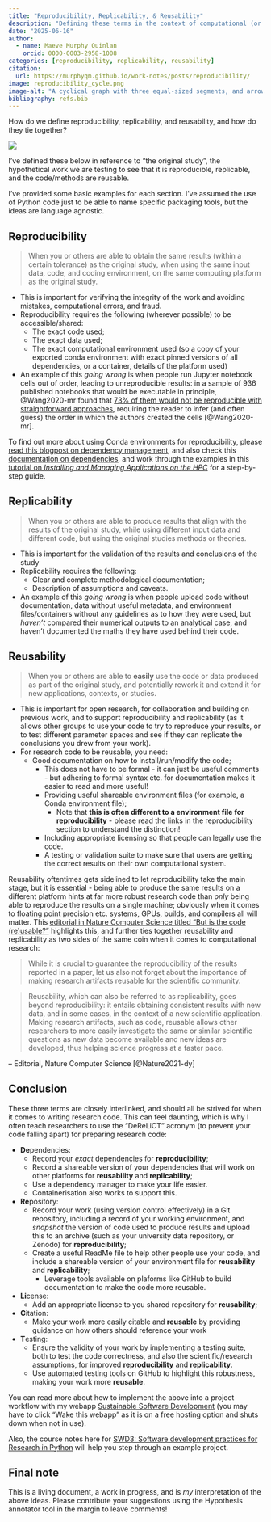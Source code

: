 ```yaml
---
title: "Reproducibility, Replicability, & Reusability"
description: "Defining these terms in the context of computational (or computationally-assisted) research"
date: "2025-06-16"
author:
  - name: Maeve Murphy Quinlan
    orcid: 0000-0003-2958-1008
categories: [reproducibility, replicability, reusability]
citation: 
  url: https://murphyqm.github.io/work-notes/posts/reproducibility/
image: reproducibility_cycle.png
image-alt: "A cyclical graph with three equal-sized segments, and arrows cycling between them. The segments read 'Reproducibility', 'Replicability', and 'Reusability', showing how these concepts are linked"
bibliography: refs.bib
---
```


How do we define reproducibility, replicability, and reusability, and how do they tie together?

![](reproducibility_cycle.png){fig-alt="A cyclical graph with three equal-sized segments, and arrows cycling between them. The segments read 'Reproducibility', 'Replicability', and 'Reusability', showing how these concepts are linked"}

I've defined these below in reference to "the original study", the hypothetical work we are testing to see that it is reproducible, replicable, and the code/methods are reusable.

I've provided some basic examples for each section. I've assumed the use of Python code just to be able to name specific packaging tools, but the ideas are language agnostic.

## Reproducibility

> When you or others are able to obtain the same results (within a certain tolerance) as the original study, when using the same input data, code, and coding environment, on the same computing platform as the original study.

- This is important for verifying the integrity of the work and avoiding mistakes, computational errors, and fraud.
- Reproducibility requires the following (wherever possible) to be accessible/shared:
  - The exact code used;
  - The exact data used;
  - The exact computational environment used (so a copy of your exported conda environment with exact pinned versions of all dependencies, or a container, details of the platform used)
- An example of this *going wrong* is when people run Jupyter notebook cells out of order, leading to unreproducible results: in a sample of 936 published notebooks that would be executable in principle, @Wang2020-mr found that [73% of them would not be reproducible with straightforward approaches](https://cispa.de/en/research/publications/79418-assessing-and-restoring-reproducibility-of-jupyter-notebooks), requiring the reader to infer (and often guess) the order in which the authors created the cells [@Wang2020-mr].

To find out more about using Conda environments for reproducibility, please [read this blogpost on dependency management](https://arc.leeds.ac.uk/recording-and-exporting-conda-environments-for-python/), and also check this [documentation on dependencies](https://arcdocs.leeds.ac.uk/aire/usage/dependency_management.html), and work through the examples in this [tutorial on *Installing and Managing Applications on the HPC*](https://arctraining.github.io/hpc2-software/course/conda.html) for a step-by-step guide.

## Replicability

> When you or others are able to produce results that align with the results of the original study, while using different input data and different code, but using the original studies methods or theories.

- This is important for the validation of the results and conclusions of the study
- Replicability requires the following:
  - Clear and complete methodological documentation;
  - Description of assumptions and caveats.
- An example of this *going wrong* is when people upload code without documentation, data without useful metadata, and environment files/containers without any guidelines as to how they were used, but *haven't* compared their numerical outputs to an analytical case, and haven't documented the maths they have used behind their code.

## Reusability

> When you or others are able to **easily** use the code or data produced as part of the original study, and potentially rework it and extend it for new applications, contexts, or studies.

- This is important for open research, for collaboration and building on previous work, and to support reproducibility and replicability (as it allows other groups to use your code to try to reproduce your results, or to test different parameter spaces and see if they can replicate the conclusions you drew from your work).
- For research code to be reusable, you need:
  - Good documentation on how to install/run/modify the code;
    - This does not have to be formal - it can just be useful comments - but adhering to formal syntax etc. for documentation makes it easier to read and more useful!
    - Providing useful shareable environment files (for example, a Conda environment file);  
      - Note that **this is often different to a environment file for reproducibility** - please read the links in the reproducibility section to understand the distinction!
    - Including appropriate licensing so that people can legally use the code.
    - A testing or validation suite to make sure that users are getting the correct results on their own computational system.

Reusability oftentimes gets sidelined to let reproducibility take the main stage, but it is essential - being able to produce the same results on a different platform hints at far more robust research code than *only* being able to reproduce the results on a single machine; obviously when it comes to floating point precision etc. systems, GPUs, builds, and compilers all will matter. This [editorial in Nature Computer Science titled "But is the code (re)usable?"](https://www.nature.com/articles/s43588-021-00109-9) highlights this, and further ties together reusability and replicability as two sides of the same coin when it comes to computational research:

>While it is crucial to guarantee the reproducibility of the results reported in a paper, let us also not forget about the importance of making research artifacts reusable for the scientific community.

>Reusability, which can also be referred to as replicability, goes beyond reproducibility: it entails obtaining consistent results with new data, and in some cases, in the context of a new scientific application. Making research artifacts, such as code, reusable allows other researchers to more easily investigate the same or similar scientific questions as new data become available and new ideas are developed, thus helping science progress at a faster pace.

-- Editorial, Nature Computer Science [@Nature2021-dy]

## Conclusion

These three terms are closely interlinked, and should all be strived for when it comes to writing research code. This can feel daunting, which is why I often teach researchers to use the "DeReLiCT" acronym (to prevent your code falling apart) for preparing research code:

- **De**pendencies:
  - Record your *exact* dependencies for **reproducibility**;
  - Record a shareable version of your dependencies that will work on other platforms for **reusability** and **replicability**;
  - Use a dependency manager to make your life easier.
  - Containerisation also works to support this.
- **Re**pository:
  - Record your work (using version control effectively) in a Git repository, including a record of your working environment, and *snapshot* the version of code used to produce results and upload this to an archive (such as your university data repository, or Zenodo) for **reproducibility**;
  - Create a useful ReadMe file to help other people use your code, and include a shareable version of your environment file for **reusability** and **replicability**;
    - Leverage tools available on plaforms like GitHub to build documentation to make the code more reusable.
- **Li**cense:
  - Add an appropriate license to you shared repository for **reusability**;
- **C**itation:
  - Make your work more easily citable and **reusable** by providing guidance on how others should reference your work
- **T**esting:
  - Ensure the validity of your work by implementing a testing suite, both to test the code correctness, and also the scientific/research assumptions, for improved **reproducibility** and **replicability**.
  - Use automated testing tools on GitHub to highlight this robustness, making your work more **reusable**.

You can read more about how to implement the above into a project workflow with my webapp [Sustainable Software Development](https://software-dev.streamlit.app/) (you may have to click "Wake this webapp" as it is on a free hosting option and shuts down when not in use).

Also, the course notes here for [SWD3: Software development practices for Research in Python](https://arctraining.github.io/swd3-notes/) will help you step through an example project.

## Final note

This is a living document, a work in progress, and is *my* interpretation of the above ideas. Please contribute your suggestions using the Hypothesis annotator tool in the margin to leave comments!
